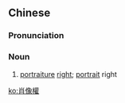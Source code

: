 {{also|肖像权}}
==Chinese==
{{zh-forms|s=肖像权|type=21}}

===Pronunciation===
{{zh-pron
|m=xiàoxiàngquán
|c=ciu3 zoeng6 kyun4
|cat=n
}}

===Noun===
{{zh-noun}}

# {{lb|zh|law}} [[portraiture]] [[right]]; [[portrait]] right

[[ko:肖像權]]
